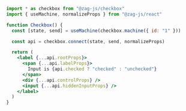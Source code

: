 ```jsx
import * as checkbox from "@zag-js/checkbox"
import { useMachine, normalizeProps } from "@zag-js/react"

function Checkbox() {
  const [state, send] = useMachine(checkbox.machine({ id: "1" }))

  const api = checkbox.connect(state, send, normalizeProps)

  return (
    <label {...api.rootProps}>
      <span {...api.labelProps}>
        Input is {api.checked ? "checked" : "unchecked"}
      </span>
      <div {...api.controlProps} />
      <input {...api.hiddenInputProps} />
    </label>
  )
}
```
